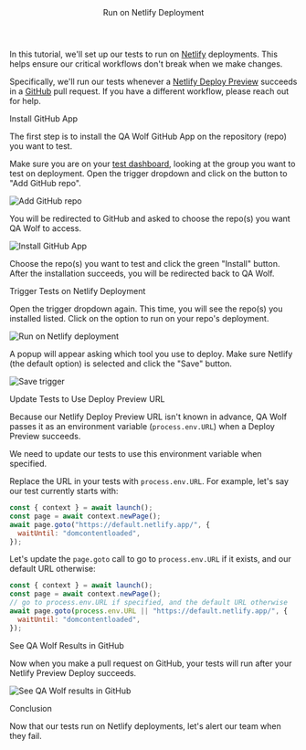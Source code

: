 

<Layout>

<Header>Run on Netlify Deployment</Header>

In this tutorial, we'll set up our tests to run on <a href="https://www.netlify.com/" target="_blank">Netlify</a> deployments. This helps ensure our critical workflows don't break when we make changes.

Specifically, we'll run our tests whenever a <a href="https://www.netlify.com/blog/2016/07/20/introducing-deploy-previews-in-netlify/" target="_blank">Netlify Deploy Preview</a> succeeds in a <a href="https://github.com/" target="_blank">GitHub</a> pull request. If you have a different workflow, please <Link href="community">reach out for help</Link>.

<SubHeader>Install GitHub App</SubHeader>

The first step is to install the QA Wolf GitHub App on the repository (repo) you want to test.

Make sure you are on your <a href="https://qawolf.com/tests" target="_blank">test dashboard</a>, looking at the group you want to test on deployment. Open the trigger dropdown and click on the button to "Add GitHub repo".

<Image
  alt="Add GitHub repo"
  height={278}
  src="/docs/run-on-netlify-deployment/add-github-repo.png"
  width={300}
/>

You will be redirected to GitHub and asked to choose the repo(s) you want QA Wolf to access.

<Image
  alt="Install GitHub App"
  height={528}
  src="/docs/run-on-netlify-deployment/install-github-app.png"
  width={400}
/>

Choose the repo(s) you want to test and click the green "Install" button. After the installation succeeds, you will be redirected back to QA Wolf.

<SubHeader>Trigger Tests on Netlify Deployment</SubHeader>

Open the trigger dropdown again. This time, you will see the repo(s) you installed listed. Click on the option to run on your repo's deployment.

<Image
  alt="Run on Netlify deployment"
  height={408}
  src="/docs/run-on-netlify-deployment/run-on-deployment.png"
  width={400}
/>

A popup will appear asking which tool you use to deploy. Make sure Netlify (the default option) is selected and click the "Save" button.

<Image
  alt="Save trigger"
  height={837}
  src="/docs/run-on-netlify-deployment/save.png"
  width={1600}
/>

<SubHeader>Update Tests to Use Deploy Preview URL</SubHeader>

Because our Netlify Deploy Preview URL isn't known in advance, QA Wolf passes it as an <Link href="use-environment-variables">environment variable</Link> (`process.env.URL`) when a Deploy Preview succeeds.

We need to update our tests to use this environment variable when specified.

Replace the URL in your tests with `process.env.URL`. For example, let's say our test currently starts with:

```js
const { context } = await launch();
const page = await context.newPage();
await page.goto("https://default.netlify.app/", {
  waitUntil: "domcontentloaded",
});
```

Let's update the `page.goto` call to go to `process.env.URL` if it exists, and our default URL otherwise:

```js
const { context } = await launch();
const page = await context.newPage();
// go to process.env.URL if specified, and the default URL otherwise
await page.goto(process.env.URL || "https://default.netlify.app/", {
  waitUntil: "domcontentloaded",
});
```

<SubHeader>See QA Wolf Results in GitHub</SubHeader>

Now when you make a pull request on GitHub, your tests will run after your Netlify Preview Deploy succeeds.

<Image
  alt="See QA Wolf results in GitHub"
  height={598}
  src="/docs/run-on-netlify-deployment/github-checks.png"
  width={1200}
/>

<SubHeader>Conclusion</SubHeader>

Now that our tests run on Netlify deployments, let's <Link href="send-slack-alerts">alert our team</Link> when they fail.

</Layout>
